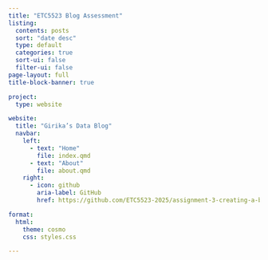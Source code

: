 ```yaml
---
title: "ETC5523 Blog Assessment"
listing:
  contents: posts
  sort: "date desc"
  type: default
  categories: true
  sort-ui: false
  filter-ui: false
page-layout: full
title-block-banner: true

project:
  type: website

website:
  title: "Girika’s Data Blog"   
  navbar:
    left:
      - text: "Home"
        file: index.qmd
      - text: "About"
        file: about.qmd
    right:
      - icon: github
        aria-label: GitHub
        href: https://github.com/ETC5523-2025/assignment-3-creating-a-blog-GirikaChopra  

format:
  html:
    theme: cosmo
    css: styles.css   

---
```



